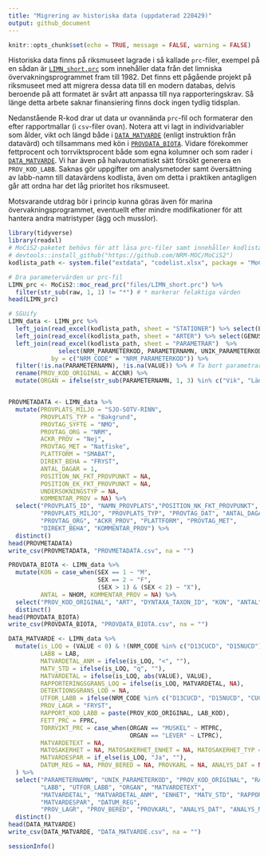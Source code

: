 ```yaml
---
title: "Migrering av historiska data (uppdaterad 220429)"
output: github_document
---
```


```r
knitr::opts_chunk$set(echo = TRUE, message = FALSE, warning = FALSE)
```

Historiska data finns på riksmuseet lagrade i så kallade `prc`-filer, exempel på en sådan är [`LIMN_short.prc`](https://raw.githubusercontent.com/NRM-MOC/migrering_prc/main/files/LIMN_short.prc) som innehåller data från det limniska övervakningsprogrammet fram till 1982. Det finns ett pågående projekt på riksmuseet med att migrera dessa data till en modern databas, delvis beroende på att formatet är svårt att anpassa till nya rapporteringskrav. Så länge detta arbete saknar finansiering finns dock ingen tydlig tidsplan. 

Nedanstående R-kod drar ut data ur ovannända `prc`-fil och formaterar den efter rapportmallar (i `csv`-filer ovan). Notera att vi lagt in individvariabler som ålder, vikt och längd både i [`DATA_MATVARDE`](https://github.com/NRM-MOC/migrering_prc/blob/main/DATA_MATVARDE.csv) (enligt instruktion från datavärd) och tillsammans med kön i [`PROVDATA_BIOTA`](https://github.com/NRM-MOC/migrering_prc/blob/main/PROVDATA_BIOTA.csv). Vidare förekommer fettprocent och torrviktsprocent både som egna kolumner och som rader i [`DATA_MATVARDE`](https://github.com/NRM-MOC/migrering_prc/blob/main/DATA_MATVARDE.csv). Vi har även på halvautomatiskt sätt försökt generera en `PROV_KOD_LABB`. Saknas gör uppgifter om analysmetoder samt översättning av labb-namn till datavärdens kodlista, även om detta i praktiken antagligen går att ordna har det låg prioritet hos riksmuseet.

Motsvarande utdrag bör i princip kunna göras även för marina övervakningsprogrammet, eventuellt efter mindre modifikationer för att hantera andra matristyper (ägg och musslor).


```r
library(tidyverse)
library(readxl)
# MoCiS2-paketet behövs för att läsa prc-filer samt innehåller kodlista
# devtools::install_github("https://github.com/NRM-MOC/MoCiS2")
kodlista_path <- system.file("extdata", "codelist.xlsx", package = "MoCiS2")

# Dra parametervärden ur prc-fil
LIMN_prc <- MoCiS2::moc_read_prc("files/LIMN_short.prc") %>% 
  filter(str_sub(raw, 1, 1) != "*") # * markerar felaktiga värden
head(LIMN_prc)
```


```r
# SGUify
LIMN_data <- LIMN_prc %>% 
  left_join(read_excel(kodlista_path, sheet = "STATIONER") %>% select(LOC, PROVPLATS_ID, NAMN_PROVPLATS)) %>% 
  left_join(read_excel(kodlista_path, sheet = "ARTER") %>% select(GENUS, ART, DYNTAXA_TAXON_ID)) %>% 
  left_join(read_excel(kodlista_path, sheet = "PARAMETRAR")  %>%
              select(NRM_PARAMETERKOD, PARAMETERNAMN, UNIK_PARAMETERKOD, ENHET, MATOSAKERHET_ENHET, PROV_LAGR),
            by = c("NRM_CODE" = "NRM_PARAMETERKOD")) %>% 
  filter(!is.na(PARAMETERNAMN), !is.na(VALUE)) %>% # Ta bort parametrar som saknas i kodlista (skall ej rapporteras) samt de som saknar värde
  rename(PROV_KOD_ORIGINAL = ACCNR) %>% 
  mutate(ORGAN = ifelse(str_sub(PARAMETERNAMN, 1, 3) %in% c("Vik", "Län", "Åld"), "HELKROPP", ORGAN)) 


PROVMETADATA <- LIMN_data %>% 
  mutate(PROVPLATS_MILJO = "SJO-SOTV-RINN",
         PROVPLATS_TYP = "Bakgrund",
         PROVTAG_SYFTE = "NMO",
         PROVTAG_ORG = "NRM",
         ACKR_PROV = "Nej",
         PROVTAG_MET = "Natfiske",
         PLATTFORM = "SMABAT",
         DIREKT_BEHA = "FRYST",
         ANTAL_DAGAR = 1,
         POSITION_NK_FKT_PROVPUNKT = NA,
         POSITION_EK_FKT_PROVPUNKT = NA,
         UNDERSOKNINGSTYP = NA,
         KOMMENTAR_PROV = NA) %>% 
  select("PROVPLATS_ID", "NAMN_PROVPLATS","POSITION_NK_FKT_PROVPUNKT", "POSITION_EK_FKT_PROVPUNKT", "PROV_KOD_ORIGINAL", "PROVTAG_SYFTE", "UNDERSOKNINGSTYP",
         "PROVPLATS_MILJO", "PROVPLATS_TYP", "PROVTAG_DAT", "ANTAL_DAGAR",
         "PROVTAG_ORG", "ACKR_PROV", "PLATTFORM", "PROVTAG_MET", 
         "DIREKT_BEHA", "KOMMENTAR_PROV") %>% 
  distinct()
head(PROVMETADATA)
write_csv(PROVMETADATA, "PROVMETADATA.csv", na = "")
```



```r
PROVDATA_BIOTA <- LIMN_data %>% 
  mutate(KON = case_when(SEX == 1 ~ "M",
                         SEX == 2 ~ "F",
                         (SEX > 1) & (SEX < 2) ~ "X"),
         ANTAL = NHOM, KOMMENTAR_PROV = NA) %>% 
  select("PROV_KOD_ORIGINAL", "ART", "DYNTAXA_TAXON_ID", "KON", "ANTAL", "KOMMENTAR_PROV") %>% 
  distinct()
head(PROVDATA_BIOTA)
write_csv(PROVDATA_BIOTA, "PROVDATA_BIOTA.csv", na = "")

```

```r
DATA_MATVARDE <- LIMN_data %>% 
  mutate(is_LOQ = (VALUE < 0) & !(NRM_CODE %in% c("D13CUCD", "D15NUCD")),
         LABB = LAB,
         MATVARDETAL_ANM = ifelse(is_LOQ, "<", ""),
         MATV_STD = ifelse(is_LOQ, "q", ""),
         MATVARDETAL = ifelse(is_LOQ, abs(VALUE), VALUE),
         RAPPORTERINGSGRANS_LOQ = ifelse(is_LOQ, MATVARDETAL, NA),
         DETEKTIONSGRANS_LOD = NA,
         UTFOR_LABB = ifelse(NRM_CODE %in% c("D13CUCD", "D15NUCD", "CUCD", "NUCD"), "UC Davies", NA),
         PROV_LAGR = "FRYST",
         RAPPORT_KOD_LABB = paste(PROV_KOD_ORIGINAL, LAB_KOD),
         FETT_PRC = FPRC,
         TORRVIKT_PRC = case_when(ORGAN == "MUSKEL" ~ MTPRC,
                                  ORGAN == "LEVER" ~ LTPRC),
         MATVARDETEXT = NA,
         MATOSAKERHET = NA, MATOSAKERHET_ENHET = NA, MATOSAKERHET_TYP = NA,
         MATVARDESPAR = if_else(is_LOQ, "Ja", ""),
         DATUM_REG = NA, PROV_BERED = NA, PROVKARL = NA, ANALYS_DAT = NA, ANALYS_MET = NA, ACKREDITERAD_MET = NA, ANALYS_INSTR = NA, KOMMENTAR_MATVARDE = NA
  ) %>% 
  select("PARAMETERNAMN", "UNIK_PARAMETERKOD", "PROV_KOD_ORIGINAL", "RAPPORT_KOD_LABB",
         "LABB", "UTFOR_LABB", "ORGAN", "MATVARDETEXT",
         "MATVARDETAL", "MATVARDETAL_ANM", "ENHET", "MATV_STD", "RAPPORTERINGSGRANS_LOQ", "DETEKTIONSGRANS_LOD", "MATOSAKERHET", "MATOSAKERHET_ENHET", "MATOSAKERHET_TYP", 
         "MATVARDESPAR", "DATUM_REG",
         "PROV_LAGR", "PROV_BERED", "PROVKARL", "ANALYS_DAT", "ANALYS_MET", "ACKREDITERAD_MET", "ANALYS_INSTR", "KOMMENTAR_MATVARDE") %>% 
  distinct()
head(DATA_MATVARDE)
write_csv(DATA_MATVARDE, "DATA_MATVARDE.csv", na = "")
```

```r
sessionInfo()
```


